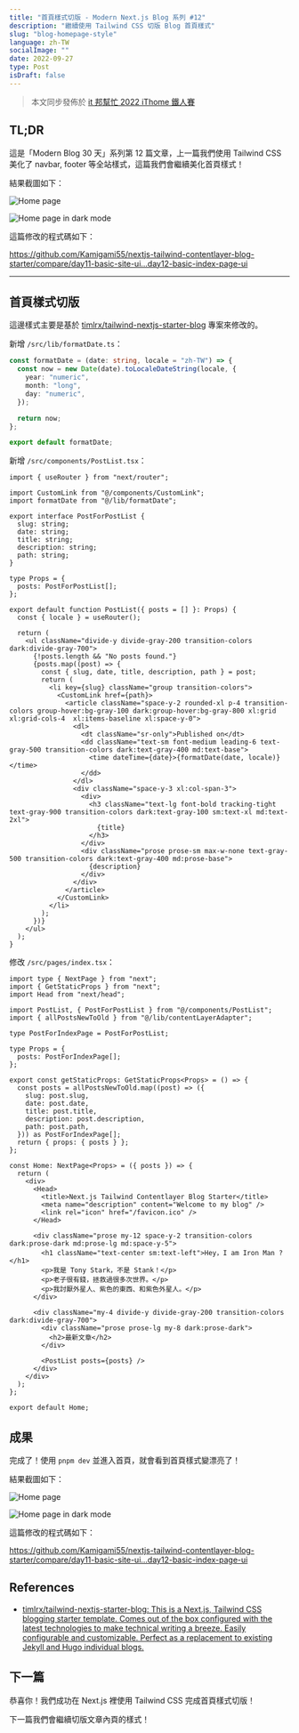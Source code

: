 ```yaml
---
title: "首頁樣式切版 - Modern Next.js Blog 系列 #12"
description: "繼續使用 Tailwind CSS 切版 Blog 首頁樣式"
slug: "blog-homepage-style"
language: zh-TW
socialImage: ""
date: 2022-09-27
type: Post
isDraft: false
---
```


> 本文同步發佈於 [it 邦幫忙 2022 iThome 鐵人賽](https://ithelp.ithome.com.tw/articles/10299241)

## TL;DR

這是「Modern Blog 30 天」系列第 12 篇文章，上一篇我們使用 Tailwind CSS 美化了 navbar, footer 等全站樣式，這篇我們會繼續美化首頁樣式！

結果截圖如下：

![Home page](https://i.imgur.com/gEMLqww.jpg)

![Home page in dark mode](https://i.imgur.com/CRmwFht.jpg)

這篇修改的程式碼如下：

https://github.com/Kamigami55/nextjs-tailwind-contentlayer-blog-starter/compare/day11-basic-site-ui...day12-basic-index-page-ui

---

## 首頁樣式切版

這邊樣式主要是基於 [timlrx/tailwind-nextjs-starter-blog](https://github.com/timlrx/tailwind-nextjs-starter-blog) 專案來修改的。

新增 `/src/lib/formatDate.ts`：

```ts
const formatDate = (date: string, locale = "zh-TW") => {
  const now = new Date(date).toLocaleDateString(locale, {
    year: "numeric",
    month: "long",
    day: "numeric",
  });

  return now;
};

export default formatDate;
```

新增 `/src/components/PostList.tsx`：

```tsx
import { useRouter } from "next/router";

import CustomLink from "@/components/CustomLink";
import formatDate from "@/lib/formatDate";

export interface PostForPostList {
  slug: string;
  date: string;
  title: string;
  description: string;
  path: string;
}

type Props = {
  posts: PostForPostList[];
};

export default function PostList({ posts = [] }: Props) {
  const { locale } = useRouter();

  return (
    <ul className="divide-y divide-gray-200 transition-colors dark:divide-gray-700">
      {!posts.length && "No posts found."}
      {posts.map((post) => {
        const { slug, date, title, description, path } = post;
        return (
          <li key={slug} className="group transition-colors">
            <CustomLink href={path}>
              <article className="space-y-2 rounded-xl p-4 transition-colors group-hover:bg-gray-100 dark:group-hover:bg-gray-800 xl:grid xl:grid-cols-4  xl:items-baseline xl:space-y-0">
                <dl>
                  <dt className="sr-only">Published on</dt>
                  <dd className="text-sm font-medium leading-6 text-gray-500 transition-colors dark:text-gray-400 md:text-base">
                    <time dateTime={date}>{formatDate(date, locale)}</time>
                  </dd>
                </dl>
                <div className="space-y-3 xl:col-span-3">
                  <div>
                    <h3 className="text-lg font-bold tracking-tight text-gray-900 transition-colors dark:text-gray-100 sm:text-xl md:text-2xl">
                      {title}
                    </h3>
                  </div>
                  <div className="prose prose-sm max-w-none text-gray-500 transition-colors dark:text-gray-400 md:prose-base">
                    {description}
                  </div>
                </div>
              </article>
            </CustomLink>
          </li>
        );
      })}
    </ul>
  );
}
```

修改 `/src/pages/index.tsx`：

```tsx
import type { NextPage } from "next";
import { GetStaticProps } from "next";
import Head from "next/head";

import PostList, { PostForPostList } from "@/components/PostList";
import { allPostsNewToOld } from "@/lib/contentLayerAdapter";

type PostForIndexPage = PostForPostList;

type Props = {
  posts: PostForIndexPage[];
};

export const getStaticProps: GetStaticProps<Props> = () => {
  const posts = allPostsNewToOld.map((post) => ({
    slug: post.slug,
    date: post.date,
    title: post.title,
    description: post.description,
    path: post.path,
  })) as PostForIndexPage[];
  return { props: { posts } };
};

const Home: NextPage<Props> = ({ posts }) => {
  return (
    <div>
      <Head>
        <title>Next.js Tailwind Contentlayer Blog Starter</title>
        <meta name="description" content="Welcome to my blog" />
        <link rel="icon" href="/favicon.ico" />
      </Head>

      <div className="prose my-12 space-y-2 transition-colors dark:prose-dark md:prose-lg md:space-y-5">
        <h1 className="text-center sm:text-left">Hey，I am Iron Man ?</h1>
        <p>我是 Tony Stark，不是 Stank！</p>
        <p>老子很有錢，拯救過很多次世界。</p>
        <p>我討厭外星人、紫色的東西、和紫色外星人。</p>
      </div>

      <div className="my-4 divide-y divide-gray-200 transition-colors dark:divide-gray-700">
        <div className="prose prose-lg my-8 dark:prose-dark">
          <h2>最新文章</h2>
        </div>

        <PostList posts={posts} />
      </div>
    </div>
  );
};

export default Home;
```

## 成果

完成了！使用 `pnpm dev` 並進入首頁，就會看到首頁樣式變漂亮了！

結果截圖如下：

![Home page](https://i.imgur.com/gEMLqww.jpg)

![Home page in dark mode](https://i.imgur.com/CRmwFht.jpg)

這篇修改的程式碼如下：

https://github.com/Kamigami55/nextjs-tailwind-contentlayer-blog-starter/compare/day11-basic-site-ui...day12-basic-index-page-ui

## References

- [timlrx/tailwind-nextjs-starter-blog: This is a Next.js, Tailwind CSS blogging starter template. Comes out of the box configured with the latest technologies to make technical writing a breeze. Easily configurable and customizable. Perfect as a replacement to existing Jekyll and Hugo individual blogs.](https://github.com/timlrx/tailwind-nextjs-starter-blog)

## 下一篇

恭喜你！我們成功在 Next.js 裡使用 Tailwind CSS 完成首頁樣式切版！

下一篇我們會繼續切版文章內頁的樣式！
